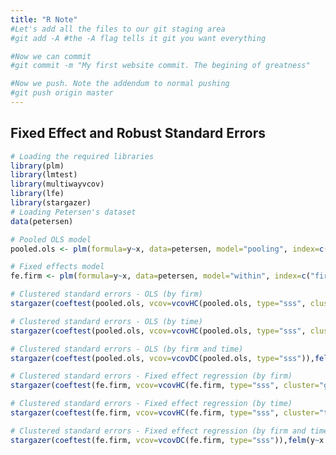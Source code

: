 ```yaml
---
title: "R Note"
#Let's add all the files to our git staging area
#git add -A #the -A flag tells it git you want everything

#Now we can commit
#git commit -m "My first website commit. The begining of greatness"

#Now we push. Note the addendum to normal pushing
#git push origin master
---
```

## Fixed Effect and Robust Standard Errors
```r
# Loading the required libraries
library(plm)
library(lmtest)
library(multiwayvcov)
library(lfe)
library(stargazer)
# Loading Petersen's dataset
data(petersen)

# Pooled OLS model
pooled.ols <- plm(formula=y~x, data=petersen, model="pooling", index=c("firmid", "year"))

# Fixed effects model
fe.firm <- plm(formula=y~x, data=petersen, model="within", index=c("firmid", "year"))
```

```r

# Clustered standard errors - OLS (by firm)
stargazer(coeftest(pooled.ols, vcov=vcovHC(pooled.ols, type="sss", cluster="group")),felm(y~x|0|0|firmid,data=petersen),type='html')

# Clustered standard errors - OLS (by time)
stargazer(coeftest(pooled.ols, vcov=vcovHC(pooled.ols, type="sss", cluster="time")),felm(y~x|0|0|year,data=petersen),type='html')

# Clustered standard errors - OLS (by firm and time)
stargazer(coeftest(pooled.ols, vcov=vcovDC(pooled.ols, type="sss")),felm(y~x|0|0|firmid+year,data=petersen),type='html')

# Clustered standard errors - Fixed effect regression (by firm)
stargazer(coeftest(fe.firm, vcov=vcovHC(fe.firm, type="sss", cluster="group")),felm(y~x|firmid|0|firmid,data=petersen),type='html')

# Clustered standard errors - Fixed effect regression (by time)
stargazer(coeftest(fe.firm, vcov=vcovHC(fe.firm, type="sss", cluster="time")),felm(y~x|firmid|0|year,data=petersen),type='html')

# Clustered standard errors - Fixed effect regression (by firm and time)
stargazer(coeftest(fe.firm, vcov=vcovDC(fe.firm, type="sss")),felm(y~x|firmid|0|firmid+year,data=petersen),type='html')

```
